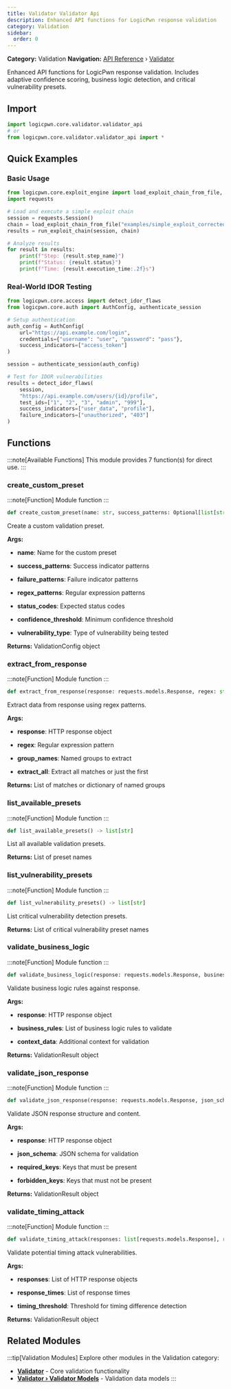 ```yaml
---
title: Validator Validator Api
description: Enhanced API functions for LogicPwn response validation
category: Validation
sidebar:
  order: 0
---
```



**Category:** Validation
**Navigation:** [API Reference](../) › [Validator](../validator)

Enhanced API functions for LogicPwn response validation.
Includes adaptive confidence scoring, business logic detection, and critical vulnerability presets.

## Import

```python
import logicpwn.core.validator.validator_api
# or
from logicpwn.core.validator.validator_api import *
```


## Quick Examples

### Basic Usage

```python
from logicpwn.core.exploit_engine import load_exploit_chain_from_file, run_exploit_chain
import requests

# Load and execute a simple exploit chain
session = requests.Session()
chain = load_exploit_chain_from_file("examples/simple_exploit_corrected.yaml")
results = run_exploit_chain(session, chain)

# Analyze results
for result in results:
    print(f"Step: {result.step_name}")
    print(f"Status: {result.status}")
    print(f"Time: {result.execution_time:.2f}s")
```

### Real-World IDOR Testing

```python
from logicpwn.core.access import detect_idor_flaws
from logicpwn.core.auth import AuthConfig, authenticate_session

# Setup authentication
auth_config = AuthConfig(
    url="https://api.example.com/login",
    credentials={"username": "user", "password": "pass"},
    success_indicators=["access_token"]
)

session = authenticate_session(auth_config)

# Test for IDOR vulnerabilities
results = detect_idor_flaws(
    session,
    "https://api.example.com/users/{id}/profile",
    test_ids=["1", "2", "3", "admin", "999"],
    success_indicators=["user_data", "profile"],
    failure_indicators=["unauthorized", "403"]
)
```


## Functions

:::note[Available Functions]
This module provides 7 function(s) for direct use.
:::

### create_custom_preset

:::note[Function]
Module function
:::

```python
def create_custom_preset(name: str, success_patterns: Optional[list[str]] = None, failure_patterns: Optional[list[str]] = None, regex_patterns: Optional[list[str]] = None, status_codes: Optional[list[int]] = None, confidence_threshold: float = 0.3, vulnerability_type: Optional[str] = None) -> logicpwn.core.validator.validator_models.ValidationConfig
```

Create a custom validation preset.

**Args:**
- **name**: Name for the custom preset

- **success_patterns**: Success indicator patterns

- **failure_patterns**: Failure indicator patterns

- **regex_patterns**: Regular expression patterns

- **status_codes**: Expected status codes

- **confidence_threshold**: Minimum confidence threshold

- **vulnerability_type**: Type of vulnerability being tested

**Returns:**
 ValidationConfig object

### extract_from_response

:::note[Function]
Module function
:::

```python
def extract_from_response(response: requests.models.Response, regex: str, group_names: Optional[list[str]] = None, extract_all: bool = False) -> Union[list[str], dict[str, str]]
```

Extract data from response using regex patterns.

**Args:**
- **response**: HTTP response object

- **regex**: Regular expression pattern

- **group_names**: Named groups to extract

- **extract_all**: Extract all matches or just the first

**Returns:**
 List of matches or dictionary of named groups

### list_available_presets

:::note[Function]
Module function
:::

```python
def list_available_presets() -> list[str]
```

List all available validation presets.

**Returns:**
 List of preset names

### list_vulnerability_presets

:::note[Function]
Module function
:::

```python
def list_vulnerability_presets() -> list[str]
```

List critical vulnerability detection presets.

**Returns:**
 List of critical vulnerability preset names

### validate_business_logic

:::note[Function]
Module function
:::

```python
def validate_business_logic(response: requests.models.Response, business_rules: list[dict[str, typing.Any]], context_data: Optional[dict[str, Any]] = None) -> logicpwn.core.validator.validator_models.ValidationResult
```

Validate business logic rules against response.

**Args:**
- **response**: HTTP response object

- **business_rules**: List of business logic rules to validate

- **context_data**: Additional context for validation

**Returns:**
 ValidationResult object

### validate_json_response

:::note[Function]
Module function
:::

```python
def validate_json_response(response: requests.models.Response, json_schema: Optional[dict] = None, required_keys: Optional[list[str]] = None, forbidden_keys: Optional[list[str]] = None) -> logicpwn.core.validator.validator_models.ValidationResult
```

Validate JSON response structure and content.

**Args:**
- **response**: HTTP response object

- **json_schema**: JSON schema for validation

- **required_keys**: Keys that must be present

- **forbidden_keys**: Keys that must not be present

**Returns:**
 ValidationResult object

### validate_timing_attack

:::note[Function]
Module function
:::

```python
def validate_timing_attack(responses: list[requests.models.Response], response_times: list[float], timing_threshold: float = 1.0) -> logicpwn.core.validator.validator_models.ValidationResult
```

Validate potential timing attack vulnerabilities.

**Args:**
- **responses**: List of HTTP response objects

- **response_times**: List of response times

- **timing_threshold**: Threshold for timing difference detection

**Returns:**
 ValidationResult object


## Related Modules

:::tip[Validation Modules]
Explore other modules in the Validation category:

- **[Validator](../validator)** - Core validation functionality
- **[Validator › Validator Models](../validator/validator-models)** - Validation data models
:::
